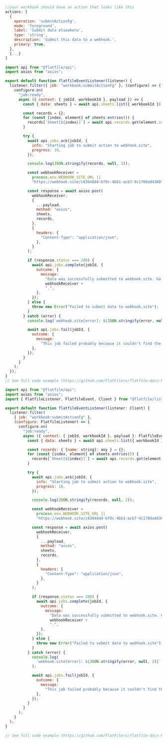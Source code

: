 <CodeGroup>

```jsx workbook.js
//your workbook should have an action that looks like this
actions: [
  {
    operation: 'submitActionFg',
    mode: 'foreground',
    label: 'Submit data elsewhere',
    type: 'string',
    description: 'Submit this data to a webhook.',
    primary: true,
  },
  {...}
]
```
</CodeGroup>
<CodeGroup>

```js listener.js
import api from "@flatfile/api";
import axios from "axios";

export default function flatfileEventListener(listener) {
  listener.filter({ job: "workbook:submitActionFg" }, (configure) => {
    configure.on(
      "job:ready",
      async ({ context: { jobId, workbookId }, payload }) => {
        const { data: sheets } = await api.sheets.list({ workbookId });

        const records = {};
        for (const [index, element] of sheets.entries()) {
          records[`Sheet[${index}]`] = await api.records.get(element.id);
        }

        try {
          await api.jobs.ack(jobId, {
            info: "Starting job to submit action to webhook.site",
            progress: 10,
          });

          console.log(JSON.stringify(records, null, 2));

          const webhookReceiver =
            process.env.WEBHOOK_SITE_URL ||
            "https://webhook.site/c83648d4-bf0c-4bb1-acb7-9c170dad4388"; //update this

          const response = await axios.post(
            webhookReceiver,
            {
              ...payload,
              method: "axios",
              sheets,
              records,
            },
            {
              headers: {
                "Content-Type": "application/json",
              },
            }
          );

          if (response.status === 200) {
            await api.jobs.complete(jobId, {
              outcome: {
                message:
                  "Data was successfully submitted to webhook.site. Go check it out at " +
                  webhookReceiver +
                  ".",
              },
            });
          } else {
            throw new Error("Failed to submit data to webhook.site");
          }
        } catch (error) {
          console.log(`webhook.site[error]: ${JSON.stringify(error, null, 2)}`);

          await api.jobs.fail(jobId, {
            outcome: {
              message:
                "This job failed probably because it couldn't find the webhook.site URL.",
            },
          });
        }
      }
    );
  });
}
// See full code example (https://github.com/FlatFilers/flatfile-docs-kitchen-sink/blob/main/javascript/shared/workbook_submit.js)
```

```js listener.ts
import api from "@flatfile/api";
import axios from "axios";
import { FlatfileListener, FlatfileEvent, Client } from "@flatfile/listener";

export default function flatfileEventListener(listener: Client) {
  listener.filter(
    { job: "workbook:submitActionFg" },
    (configure: FlatfileListener) => {
      configure.on(
        "job:ready",
        async ({ context: { jobId, workbookId }, payload }: FlatfileEvent) => {
          const { data: sheets } = await api.sheets.list({ workbookId });

          const records: { [name: string]: any } = {};
          for (const [index, element] of sheets.entries()) {
            records[`Sheet[${index}]`] = await api.records.get(element.id);
          }

          try {
            await api.jobs.ack(jobId, {
              info: "Starting job to submit action to webhook.site",
              progress: 10,
            });

            console.log(JSON.stringify(records, null, 2));

            const webhookReceiver =
              process.env.WEBHOOK_SITE_URL ||
              "https://webhook.site/c83648d4-bf0c-4bb1-acb7-9c170dad4388"; //update this

            const response = await axios.post(
              webhookReceiver,
              {
                ...payload,
                method: "axios",
                sheets,
                records,
              },
              {
                headers: {
                  "Content-Type": "application/json",
                },
              }
            );

            if (response.status === 200) {
              await api.jobs.complete(jobId, {
                outcome: {
                  message:
                    "Data was successfully submitted to webhook.site. Go check it out at " +
                    webhookReceiver +
                    ".",
                },
              });
            } else {
              throw new Error("Failed to submit data to webhook.site");
            }
          } catch (error) {
            console.log(
              `webhook.site[error]: ${JSON.stringify(error, null, 2)}`
            );

            await api.jobs.fail(jobId, {
              outcome: {
                message:
                  "This job failed probably because it couldn't find the webhook.site URL.",
              },
            });
          }
        }
      );
    }
  );
}

// See full code example (https://github.com/FlatFilers/flatfile-docs-kitchen-sink/blob/main/typescript/shared/workbook_submit.js)
```

</CodeGroup>

